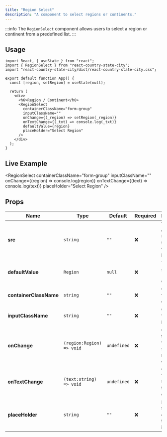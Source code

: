 ```yaml
---
title: "Region Select"
description: "A component to select regions or continents."
---
```



:::info
The `RegionSelect` component allows users to select a region or continent from a predefined list.
:::

## Usage

```tsx
import React, { useState } from "react";
import { RegionSelect } from "react-country-state-city";
import "react-country-state-city/dist/react-country-state-city.css";

export default function App() {
  const [region, setRegion] = useState(null);

  return (
    <div>
      <h6>Region / Continent</h6>
      <RegionSelect
        containerClassName="form-group"
        inputClassName=""
        onChange={(_region) => setRegion(_region)}
        onTextChange={(_txt) => console.log(_txt)}
        defaultValue={region}
        placeHolder="Select Region"
      />
    </div>
  );
}
```

## Live Example

<RegionSelect
  containerClassName="form-group"
  inputClassName=""
  onChange={(region) => console.log(region)}
  onTextChange={(text) => console.log(text)}
  placeHolder="Select Region"
/>

## Props

| Name                 | Type                         | Default     | Required | Description                                                   |
| -------------------- | ---------------------------- | ----------- | -------- | ------------------------------------------------------------- |
| **src**                | `string`                     | `""`        | ❌       | The relative or absolute URL where the data files are hosted. |
| **defaultValue**       | `Region` | `null`      | ❌       | The current selected `region object`.                                 |
| **containerClassName** | `string`                     | `""`        | ❌       | CSS class for the container.                                  |
| **inputClassName**     | `string`                     | `""`        | ❌       | CSS class for the input box.                                  |
| **onChange**           | `(region:Region) => void`   | `undefined` | ❌       | Callback triggered when the selected region changes.          |
| **onTextChange**       | `(text:string) => void`     | `undefined` | ❌       | Callback fired when the input text changes.                   |
| **placeHolder**       | `string`                     | `""`        | ❌       | Placeholder text displayed in the empty input.                |

